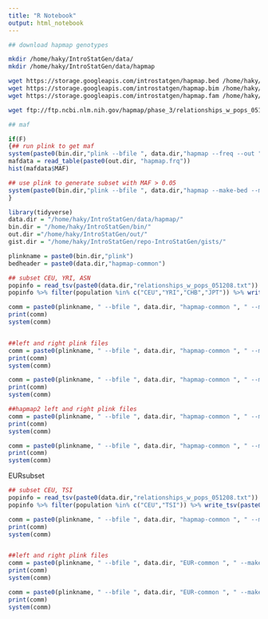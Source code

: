 ```yaml
---
title: "R Notebook"
output: html_notebook
---
```


```bash

## download hapmap genotypes

mkdir /home/haky/IntroStatGen/data/
mkdir /home/haky/IntroStatGen/data/hapmap

wget https://storage.googleapis.com/introstatgen/hapmap.bed /home/haky/IntroStatGen/data/hapmap
wget https://storage.googleapis.com/introstatgen/hapmap.bim /home/haky/IntroStatGen/data/hapmap
wget https://storage.googleapis.com/introstatgen/hapmap.fam /home/haky/IntroStatGen/data/hapmap

wget ftp://ftp.ncbi.nlm.nih.gov/hapmap/phase_3/relationships_w_pops_051208.txt /home/haky/IntroStatGen/data/hapmap/

## maf 

```

```r
if(F)
{## run plink to get maf
system(paste0(bin.dir,"plink --bfile ", data.dir,"hapmap --freq --out ",out.dir, "hapmap"))
mafdata = read_table(paste0(out.dir, "hapmap.frq"))
hist(mafdata$MAF)

## use plink to generate subset with MAF > 0.05
system(paste0(bin.dir,"plink --bfile ", data.dir,"hapmap --make-bed --maf 0.05 --chr 1-22 --out ",data.dir, "hapmap-common"))
}

```

```r
library(tidyverse)
data.dir = "/home/haky/IntroStatGen/data/hapmap/"
bin.dir = "/home/haky/IntroStatGen/bin/"
out.dir ="/home/haky/IntroStatGen/out/"
gist.dir = "/home/haky/IntroStatGen/repo-IntroStatGen/gists/"

```


```r

plinkname = paste0(bin.dir,"plink")
bedheader = paste0(data.dir,"hapmap-common")

## subset CEU, YRI, ASN
popinfo = read_tsv(paste0(data.dir,"relationships_w_pops_051208.txt"))
popinfo %>% filter(population %in% c("CEU","YRI","CHB","JPT")) %>% write_tsv(paste0(data.dir,"hapmap2.list.txt"))

comm = paste0(plinkname, " --bfile ", data.dir, "hapmap-common ", " --make-bed --keep ", data.dir,"hapmap2.list.txt ", " --maf 0.05 --out ", data.dir, "hapmap2-common")
print(comm)
system(comm)


##left and right plink files
comm = paste0(plinkname, " --bfile ", data.dir, "hapmap-common ", " --make-bed ", " --maf 0.05", " --chr 1-8 " , " --out ", data.dir, "hapmap-common-left")
print(comm)
system(comm)

comm = paste0(plinkname, " --bfile ", data.dir, "hapmap-common ", " --make-bed ",  " --maf 0.05", " --chr 9-22 " , " --out ", data.dir, "hapmap-common-right")
print(comm)
system(comm)

##hapmap2 left and right plink files
comm = paste0(plinkname, " --bfile ", data.dir, "hapmap-common ", " --make-bed --keep ", data.dir,"hapmap2.list.txt ", " --maf 0.05", " --chr 1-10 " , " --out ", data.dir, "hapmap2-common-left")
print(comm)
system(comm)

comm = paste0(plinkname, " --bfile ", data.dir, "hapmap-common ", " --make-bed --keep ", data.dir,"hapmap2.list.txt ", " --maf 0.05", " --chr 11-22 " , " --out ", data.dir, "hapmap2-common-right")
print(comm)
system(comm)

```

EURsubset
```r

## subset CEU, TSI
popinfo = read_tsv(paste0(data.dir,"relationships_w_pops_051208.txt"))
popinfo %>% filter(population %in% c("CEU","TSI")) %>% write_tsv(paste0(data.dir,"EUR.txt"))

comm = paste0(plinkname, " --bfile ", data.dir, "hapmap-common ", " --make-bed --keep ", data.dir,"EUR.txt ", " --maf 0.05 --out ", data.dir, "EUR-common")
print(comm)
system(comm)


##left and right plink files
comm = paste0(plinkname, " --bfile ", data.dir, "EUR-common ", " --make-bed ", " --maf 0.05", " --chr 1-8 " , " --out ", data.dir, "EUR-common-left")
print(comm)
system(comm)

comm = paste0(plinkname, " --bfile ", data.dir, "EUR-common ", " --make-bed ",  " --maf 0.05", " --chr 9-22 " , " --out ", data.dir, "EUR-common-right")
print(comm)
system(comm)

```


